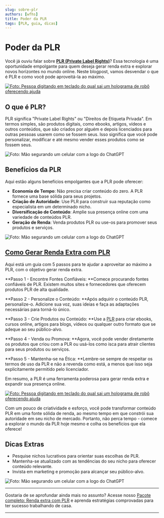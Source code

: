 ```yaml
---
slug: sobre-plr
authors: [wfhs]
title: Poder da PLR
tags: [PLR, guia, dicas]
---
```


# Poder da PLR

Você já ouviu falar sobre [**PLR (Private Label Rights)**](https://kiwify.app/xU2jZnx)? Essa tecnologia é uma oportunidade empolgante para quem deseja gerar renda extra e explorar novos horizontes no mundo online. Neste blogpost, vamos desvendar o que é PLR e como você pode aproveitá-la ao máximo. 

[![Foto: Pessoa digitando em teclado do qual sai um holograma de robô oferecendo ajuda](./ads/plr_promo.jpg#rounded)](https://kiwify.app/xU2jZnx)

## O que é PLR?

PLR significa "Private Label Rights" ou "Direitos de Etiqueta Privada". Em termos simples, são produtos digitais, como ebooks, artigos, vídeos e outros conteúdos, que são criados por alguém e depois licenciados para outras pessoas usarem como se fossem seus. Isso significa que você pode personalizar, modificar e até mesmo vender esses produtos como se fossem seus.

![Foto: Mão segurando um celular com a logo do ChatGPT](./img/plr1.jpg#rounded)

## Benefícios da PLR

Aqui estão alguns benefícios empolgantes que a PLR pode oferecer:

- **Economia de Tempo**: Não precisa criar conteúdo do zero. A PLR fornece uma base sólida para seus projetos.
- **Criação de Autoridade**: Use PLR para construir sua reputação como especialista em um determinado nicho.
- **Diversificação de Conteúdo**: Amplie sua presença online com uma variedade de conteúdos PLR.
- **Geração de Renda**: Venda produtos PLR ou use-os para promover seus produtos e serviços.

![Foto: Mão segurando um celular com a logo do ChatGPT](./img/plr2.jpg#rounded)

## [Como Gerar Renda Extra com PLR](https://kiwify.app/xU2jZnx)

Aqui está um guia com 5 passos para te ajudar a aproveitar ao máximo a PLR, com o objetivo gerar renda extra.

**Passo 1 - Encontre Fontes Confiáveis: **Comece procurando fontes confiáveis de PLR. Existem muitos sites e fornecedores que oferecem produtos PLR de alta qualidade.

**Passo 2 - Personalize o Conteúdo: **Após adquirir o conteúdo PLR, personalize-o. Adicione sua voz, suas ideias e faça as adaptações necessárias para torná-lo único.

**Passo 3 - Crie Produtos ou Conteúdo: **Use a [PLR](https://kiwify.app/xU2jZnx) para criar ebooks, cursos online, artigos para blogs, vídeos ou qualquer outro formato que se adeque ao seu público-alvo.

**Passo 4 - Venda ou Promova: **Agora, você pode vender diretamente os produtos que criou com a PLR ou usá-los como isca para atrair clientes para seus produtos ou serviços.

**Passo 5 - Mantenha-se na Ética: **Lembre-se sempre de respeitar os termos de uso da PLR e não a revenda como está, a menos que isso seja explicitamente permitido pelo licenciador.

Em resumo, a PLR é uma ferramenta poderosa para gerar renda extra e expandir sua presença online. 

[![Foto: Pessoa digitando em teclado do qual sai um holograma de robô oferecendo ajuda](./ads/plr.jpg#rounded)](https://kiwify.app/xU2jZnx)

Com um pouco de criatividade e esforço, você pode transformar conteúdo PLR em uma fonte sólida de renda, ao mesmo tempo em que constrói sua autoridade em seu nicho de mercado. Portanto, não perca tempo - comece a explorar o mundo da PLR hoje mesmo e colha os benefícios que ela oferece!

## Dicas Extras

- Pesquise nichos lucrativos para orientar suas escolhas de PLR.
- Mantenha-se atualizado com as tendências do seu nicho para oferecer conteúdo relevante.
- Invista em marketing e promoção para alcançar seu público-alvo.

![Foto: Mão segurando um celular com a logo do ChatGPT](./img/plr.jpg#rounded)

<hr/>
Gostaria de se aprofundar ainda mais no assunto? Acesse nosso <a href="https://kiwify.app/xU2jZnx">Pacote completo: Renda extra com PLR</a> e aprenda estratégias comprovadas para ter sucesso trabalhando de casa. <br />
<hr/>
